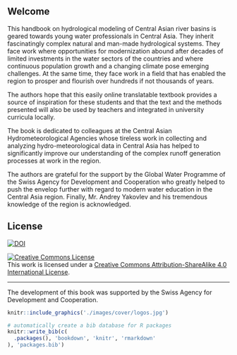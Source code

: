 ## Welcome {.unnumbered}

This handbook on hydrological modeling of Central Asian river basins is geared towards young water professionals in Central Asia. They inherit fascinatingly complex natural and man-made hydrological systems. They face work where opportunities for modernization abound after decades of limited investments in the water sectors of the countries and where continuous population growth and a changing climate pose emerging challenges. At the same time, they face work in a field that has enabled the region to prosper and flourish over hundreds if not thousands of years.

The authors hope that this easily online translatable textbook provides a source of inspiration for these students and that the text and the methods presented will also be used by teachers and integrated in university curricula locally.

The book is dedicated to colleagues at the Central Asian Hydrometeorological Agencies whose tireless work in collecting and analyzing hydro-meteorological data in Central Asia has helped to significantly improve our understanding of the complex runoff generation processes at work in the region.

The authors are grateful for the support by the Global Water Programme of the Swiss Agency for Development and Cooperation who greatly helped to push the envelop further with regard to modern water education in the Central Asia region. Finally, Mr. Andrey Yakovlev and his tremendous knowledge of the region is acknowledged.

## License

[![DOI](https://zenodo.org/badge/272992470.svg)](https://zenodo.org/badge/latestdoi/272992470)

<a rel="license" href="http://creativecommons.org/licenses/by-sa/4.0/"><img src="https://i.creativecommons.org/l/by-sa/4.0/88x31.png" alt="Creative Commons License" style="border-width:0"/></a><br />This work is licensed under a <a rel="license" href="http://creativecommons.org/licenses/by-sa/4.0/">Creative Commons Attribution-ShareAlike 4.0 International License</a>.

------------------------------------------------------------------------

The development of this book was supported by the Swiss Agency for Development and Cooperation.

```r
knitr::include_graphics('./images/cover/logos.jpg')
```

```r
# automatically create a bib database for R packages
knitr::write_bib(c(
  .packages(), 'bookdown', 'knitr', 'rmarkdown'
), 'packages.bib')
```
